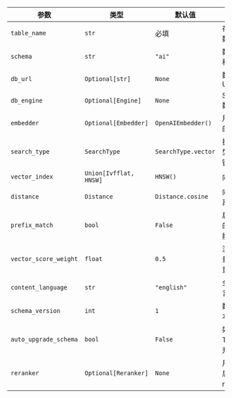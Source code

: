 | 参数 | 类型 | 默认值 | 描述 |
| --------- | ---- | ------- | ----------- |
| `table_name` | `str` | 必填 | 存储向量和元数据的表名 |
| `schema` | `str` | `"ai"` | 数据库模式名称 |
| `db_url` | `Optional[str]` | `None` | 数据库连接URL |
| `db_engine` | `Optional[Engine]` | `None` | SQLAlchemy数据库引擎 |
| `embedder` | `Optional[Embedder]` | `OpenAIEmbedder()` | 用于生成嵌入的嵌入器实例 |
| `search_type` | `SearchType` | `SearchType.vector` | 执行的搜索类型（向量、关键词或混合） |
| `vector_index` | `Union[Ivfflat, HNSW]` | `HNSW()` | 向量索引配置 |
| `distance` | `Distance` | `Distance.cosine` | 向量比较的距离度量标准 |
| `prefix_match` | `bool` | `False` | 启用全文检索的前缀匹配功能 |
| `vector_score_weight` | `float` | `0.5` | 混合搜索中向量相似度的权重 |
| `content_language` | `str` | `"english"` | 全文检索的语言设置 |
| `schema_version` | `int` | `1` | 数据库模式版本 |
| `auto_upgrade_schema` | `bool` | `False` | 如果设为True则自动升级模式 |
| `reranker` | `Optional[Reranker]` | `None` | 用于搜索结果后处理的reranker实例 |